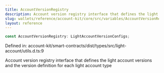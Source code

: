 ```yaml
---
title: AccountVersionRegistry
description: Account version registry interface that defines the light account versions and the version definition for each light account type
slug: wallets/reference/account-kit/core/src/variables/AccountVersionRegistry
layout: reference
---
```


```ts
const AccountVersionRegistry: LightAccountVersionConfigs;
```

Defined in: account-kit/smart-contracts/dist/types/src/light-account/utils.d.ts:9

Account version registry interface that defines the light account versions
and the version definition for each light account type
